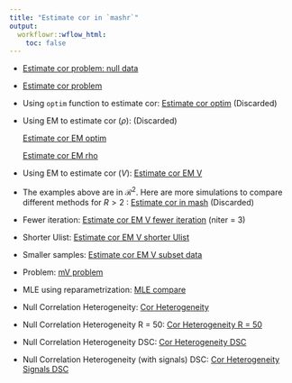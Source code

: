 ```yaml
---
title: "Estimate cor in `mashr`"
output:
  workflowr::wflow_html:
    toc: false
---
```


* [Estimate cor problem: null data](EstimateCorNullProblem.html)

* [Estimate cor problem](EstimateCor.html)
    
* Using `optim` function to estimate cor: [Estimate cor optim](EstimateCorOptim.html) (Discarded)

* Using EM to estimate cor ($\rho$): (Discarded)

    [Estimate cor EM optim](EstimateCorEM.html)
    
    [Estimate cor EM rho](EstimateCorEM2.html)

* Using EM to estimate cor ($V$): [Estimate cor EM V](EstimateCorMaxMV.html)

* The examples above are in $\mathcal{R}^{2}$. Here are more simulations to compare different methods for $R > 2$ : [Estimate cor in mash](EstimateCorMaxMash.html) (Discarded)

* Fewer iteration: [Estimate cor EM V fewer iteration](EstimateCorMaxMVIter.html) (niter = 3)

* Shorter Ulist: [Estimate cor EM V shorter Ulist](EstimateCorMaxMVUlist.html)

* Smaller samples: [Estimate cor EM V subset data](EstimateCorMaxMVSample.html)

* Problem: [mV problem](EstimateCorMaxMVProblem.html)

* MLE using reparametrization: [MLE compare](EstimateCorMLECompareDSC.html)

* Null Correlation Heterogeneity: [Cor Heterogeneity](EstimateCorHeter.html)

* Null Correlation Heterogeneity R = 50: [Cor Heterogeneity R = 50](EstimateCorHeterR50.html)

* Null Correlation Heterogeneity DSC: [Cor Heterogeneity DSC](DiffCorCompareDSC.html)

* Null Correlation Heterogeneity (with signals) DSC: [Cor Heterogeneity Signals DSC](DiffCorSignalCompareDSC.html)


